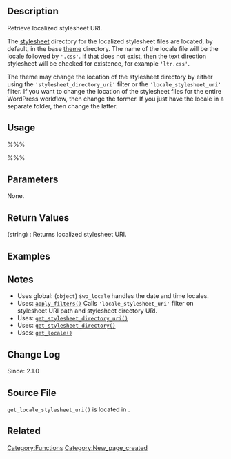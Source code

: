 == Description ==
Retrieve localized stylesheet URI.

The [http://en.wikipedia.org/wiki/Cascading_Style_Sheets stylesheet] directory for the localized stylesheet files are located, by default, in the base [[Glossary#Theme|theme]] directory. The name of the locale file will be the locale followed by <tt>'.css'</tt>. If that does not exist, then the text direction stylesheet will be checked for existence, for example <tt>'ltr.css'</tt>. 

The theme may change the location of the stylesheet directory by either using the <tt>'stylesheet_directory_uri'</tt> filter or the <tt>'locale_stylesheet_uri'</tt> filter. If you want to change the location of the stylesheet files for the entire WordPress workflow, then change the former. If you just have the locale in a separate folder, then change the latter.

== Usage ==
%%%<?php get_locale_stylesheet_uri() ?>%%%

== Parameters ==
None.

== Return Values ==
; (string) : Returns localized stylesheet URI.

== Examples ==
<!-- Need creative examples. Feel free to link to external examples. -->

== Notes ==
* Uses global: (<tt>object</tt>) <tt>$wp_locale</tt> handles the date and time locales.
* Uses: [[Function_Reference/apply_filters|<tt>apply_filters()</tt>]] Calls <tt>'locale_stylesheet_uri'</tt> filter on stylesheet URI path and stylesheet directory URI.
* Uses: [[Function_Reference/get_stylesheet_directory_uri|<tt>get_stylesheet_directory_uri()</tt>]]
* Uses: [[Function_Reference/get_stylesheet_directory|<tt>get_stylesheet_directory()</tt>]]
* Uses: [[Function_Reference/get_locale|<tt>get_locale()</tt>]]

== Change Log ==
Since: 2.1.0

== Source File ==

<tt>get_locale_stylesheet_uri()</tt> is located in {{Trac|wp-includes/theme.php}}.

== Related ==
<!--
    To Do:
    Need to find related functions.
    Need to create groups of functions and create templates to add them to a page quickly.
    Some functions may be related to many groups of functions.
-->

{{Tag Footer}}

[[Category:Functions]]
[[Category:New_page_created]]